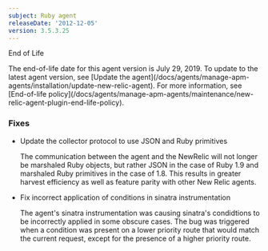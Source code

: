 ```yaml
---
subject: Ruby agent
releaseDate: '2012-12-05'
version: 3.5.3.25
---
```


End of Life

<Callout variant="important">
  The end-of-life date for this agent version is July 29, 2019. To update to the latest agent version, see [Update the agent](/docs/agents/manage-apm-agents/installation/update-new-relic-agent). For more information, see [End-of-life policy](/docs/agents/manage-apm-agents/maintenance/new-relic-agent-plugin-end-life-policy).
</Callout>

### Fixes

* Update the collector protocol to use JSON and Ruby primitives

  The communication between the agent and the NewRelic will not longer be marshaled Ruby objects, but rather JSON in the case of Ruby 1.9 and marshaled Ruby primitives in the case of 1.8. This results in greater harvest efficiency as well as feature parity with other New Relic agents.
* Fix incorrect application of conditions in sinatra instrumentation

  The agent's sinatra instrumentation was causing sinatra's condidtions to be incorrectly applied in some obscure cases. The bug was triggered when a condition was present on a lower priority route that would match the current request, except for the presence of a higher priority route.
